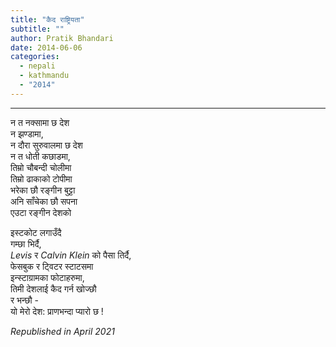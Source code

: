 ```yaml
---
title: "कैद राष्ट्रियता"
subtitle: ""
author: Pratik Bhandari
date: 2014-06-06
categories:
  - nepali
  - kathmandu
  - "2014"
---
```


<!-- Oh, so some links brought you here. Cool.\ -->

***

न त नक्सामा छ देश\
न झण्डामा,\
न दौरा सुरुवालमा छ देश\
न त धोती कछाडमा,\
तिम्रो चौबन्दी चोलीमा\
तिम्रो ढाकाको टोपीमा\
भरेका छौ रङ्गीन बुट्टा\
अनि साँचेका छौ सपना\
एउटा रङ्गीन देशको\


इस्टकोट लगाउँदै\
गम्छा भिर्दै,\
*Levis* र *Calvin Klein* को पैसा तिर्दै,\
फेसबुक र ट्विटर स्टाटसमा\
इन्स्टाग्रामका फोटाहरुमा,\
तिमी देशलाई कैद गर्न खोज्छौ\
र भन्छौ -\
यो मेरो देश: प्राणभन्दा प्यारो छ !\

_Republished in April 2021_
